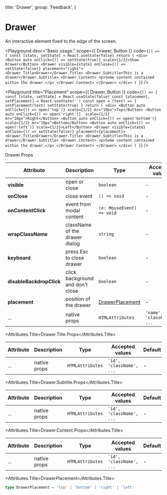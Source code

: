 
  title: 'Drawer',
  group: 'Feedback',
}

# Drawer

An interactive element fixed to the edge of the screen.

<Playground
  desc="Basic usage."
  scope={{ Drawer, Button }}
  code={`
() => {
  const [state, setState] = React.useState(false)
  return (
    <div>
      <Button auto onClick={() => setState(true)} scale={1/2}>Show Drawer</Button>
      <Drawer visible={state} onClose={() => setState(false)} placement="right">
        <Drawer.Title>Drawer</Drawer.Title>
        <Drawer.Subtitle>This is a drawer</Drawer.Subtitle>
        <Drawer.Content>
          <p>Some content contained within the drawer.</p>
        </Drawer.Content>
      </Drawer>
    </div>
  )
}
`}
/>

<Playground
  title="Placement"
  scope={{ Drawer, Button }}
  code={`
() => {
  const [state, setState] = React.useState(false)
  const [placement, setPlacement] = React.useState('')
  const open = (text) => {
    setPlacement(text)
    setState(true)
  }
  return (
    <div>
      <Button auto onClick={() => open('top')} scale={1/2} mr="10px">Top</Button>
      <Button auto onClick={() => open('right')}  scale={1/2} mr="10px">Right</Button>
      <Button auto onClick={() => open('bottom')} scale={1/2} mr="10px">Bottom</Button>
      <Button auto onClick={() => open('left')} scale={1/2}>Left</Button>
      <Drawer visible={state} onClose={() => setState(false)} placement={placement}>
        <Drawer.Title>Drawer</Drawer.Title>
        <Drawer.Subtitle>This is a drawer</Drawer.Subtitle>
        <Drawer.Content>
          <p>Some content contained within the drawer.</p>
        </Drawer.Content>
      </Drawer>
    </div>
  )
}
`}
/>

<Attributes edit="/app/components/drawer.mdx">
<Attributes.Title>Drawer.Props</Attributes.Title>

| Attribute                | Description                      | Type                                | Accepted values            | Default |
| ------------------------ | -------------------------------- | ----------------------------------- | -------------------------- | ------- |
| **visible**              | open or close                    | `boolean`                           | -                          | `false` |
| **onClose**              | close event                      | `() => void`                        | -                          | -       |
| **onContentClick**       | event from modal content         | `(e: MouseEvent) => void`           | -                          | -       |
| **wrapClassName**        | className of the drawer dialog   | `string`                            | -                          | -       |
| **keyboard**             | press Esc to close drawer        | `boolean`                           | -                          | `true`  |
| **disableBackdropClick** | click background and don't close | `boolean`                           | -                          | `false` |
| **placement**            | position of the drawer           | [DrawerPlacement](#drawerplacement) | -                          | `right` |
| ...                      | native props                     | `HTMLAttributes`                    | `'name', 'className', ...` | -       |

<Attributes.Title>Drawer.Title.Props</Attributes.Title>

| Attribute | Description  | Type             | Accepted values          | Default |
| --------- | ------------ | ---------------- | ------------------------ | ------- |
| ...       | native props | `HTMLAttributes` | `'id', 'className', ...` | -       |

<Attributes.Title>Drawer.Subtitle.Props</Attributes.Title>

| Attribute | Description  | Type             | Accepted values          | Default |
| --------- | ------------ | ---------------- | ------------------------ | ------- |
| ...       | native props | `HTMLAttributes` | `'id', 'className', ...` | -       |

<Attributes.Title>Drawer.Content.Props</Attributes.Title>

| Attribute | Description  | Type             | Accepted values          | Default |
| --------- | ------------ | ---------------- | ------------------------ | ------- |
| ...       | native props | `HTMLAttributes` | `'id', 'className', ...` | -       |

<Attributes.Title>DrawerPlacement</Attributes.Title>

```ts
type DrawerPlacement = 'top' | 'bottom' | 'right' | 'left'
```

</Attributes>
